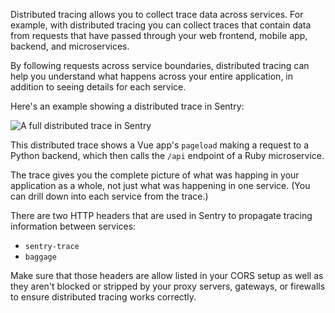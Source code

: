 Distributed tracing allows you to collect trace data across services. For example, with distributed tracing you can collect traces that contain data from requests that have passed through your web frontend, mobile app, backend, and microservices.

By following requests across service boundaries, distributed tracing can help you understand what happens across your entire application, in addition to seeing details for each service.

Here's an example showing a distributed trace in Sentry:

![A full distributed trace in Sentry](distributed-trace-in-sentry.png)

This distributed trace shows a Vue app's `pageload` making a request to a Python backend, which then calls the `/api` endpoint of a Ruby microservice.

The trace gives you the complete picture of what was happing in your application as a whole, not just what was happening in one service. (You can drill down into each service from the trace.)

There are two HTTP headers that are used in Sentry to propagate tracing information between services:

- `sentry-trace`
- `baggage`

Make sure that those headers are allow listed in your CORS setup as well as they aren't blocked or stripped by your proxy servers, gateways, or firewalls to ensure distributed tracing works correctly.

